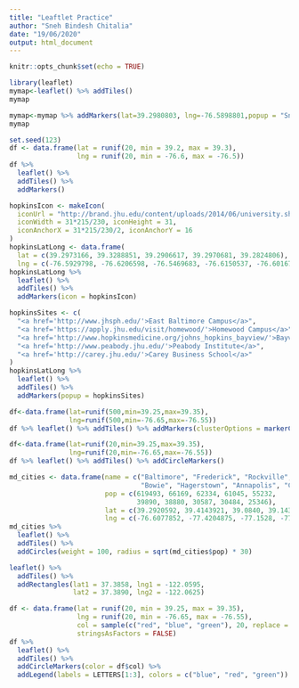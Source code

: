 ```yaml
---
title: "Leaftlet Practice"
author: "Sneh Bindesh Chitalia"
date: "19/06/2020"
output: html_document
---
```


```r
knitr::opts_chunk$set(echo = TRUE)
```



```r
library(leaflet)
mymap<-leaflet() %>% addTiles()
mymap
```

```r
mymap<-mymap %>% addMarkers(lat=39.2980803, lng=-76.5898801,popup = "Sneh Chitalia")
mymap
```

```r
set.seed(123)
df <- data.frame(lat = runif(20, min = 39.2, max = 39.3),
                 lng = runif(20, min = -76.6, max = -76.5))
df %>% 
  leaflet() %>%
  addTiles() %>%
  addMarkers()
```

```r
hopkinsIcon <- makeIcon(
  iconUrl = "http://brand.jhu.edu/content/uploads/2014/06/university.shield.small_.blue_.png",
  iconWidth = 31*215/230, iconHeight = 31,
  iconAnchorX = 31*215/230/2, iconAnchorY = 16
)
hopkinsLatLong <- data.frame(
  lat = c(39.2973166, 39.3288851, 39.2906617, 39.2970681, 39.2824806),
  lng = c(-76.5929798, -76.6206598, -76.5469683, -76.6150537, -76.6016766))
hopkinsLatLong %>% 
  leaflet() %>%
  addTiles() %>%
  addMarkers(icon = hopkinsIcon)
```

```r
hopkinsSites <- c(
  "<a href='http://www.jhsph.edu/'>East Baltimore Campus</a>",
  "<a href='https://apply.jhu.edu/visit/homewood/'>Homewood Campus</a>",
  "<a href='http://www.hopkinsmedicine.org/johns_hopkins_bayview/'>Bayview Medical Center</a>",
  "<a href='http://www.peabody.jhu.edu/'>Peabody Institute</a>",
  "<a href='http://carey.jhu.edu/'>Carey Business School</a>"
)
hopkinsLatLong %>% 
  leaflet() %>%
  addTiles() %>%
  addMarkers(popup = hopkinsSites)
```

```r
df<-data.frame(lat=runif(500,min=39.25,max=39.35),
               lng=runif(500,min=-76.65,max=-76.55))
df %>% leaflet() %>% addTiles() %>% addMarkers(clusterOptions = markerClusterOptions())
```

```r
df<-data.frame(lat=runif(20,min=39.25,max=39.35),
               lng=runif(20,min=-76.65,max=-76.55))
df %>% leaflet() %>% addTiles() %>% addCircleMarkers()
```

```r
md_cities <- data.frame(name = c("Baltimore", "Frederick", "Rockville", "Gaithersburg", 
                                 "Bowie", "Hagerstown", "Annapolis", "College Park", "Salisbury", "Laurel"),
                        pop = c(619493, 66169, 62334, 61045, 55232,
                                39890, 38880, 30587, 30484, 25346),
                        lat = c(39.2920592, 39.4143921, 39.0840, 39.1434, 39.0068, 39.6418, 38.9784, 38.9897, 38.3607, 39.0993),
                        lng = c(-76.6077852, -77.4204875, -77.1528, -77.2014, -76.7791, -77.7200, -76.4922, -76.9378, -75.5994, -76.8483))
md_cities %>%
  leaflet() %>%
  addTiles() %>%
  addCircles(weight = 100, radius = sqrt(md_cities$pop) * 30)
```

```r
leaflet() %>%
  addTiles() %>%
  addRectangles(lat1 = 37.3858, lng1 = -122.0595, 
                lat2 = 37.3890, lng2 = -122.0625)
```

```r
df <- data.frame(lat = runif(20, min = 39.25, max = 39.35),
                 lng = runif(20, min = -76.65, max = -76.55),
                 col = sample(c("red", "blue", "green"), 20, replace = TRUE),
                 stringsAsFactors = FALSE)
df %>%
  leaflet() %>%
  addTiles() %>%
  addCircleMarkers(color = df$col) %>%
  addLegend(labels = LETTERS[1:3], colors = c("blue", "red", "green"))

```
